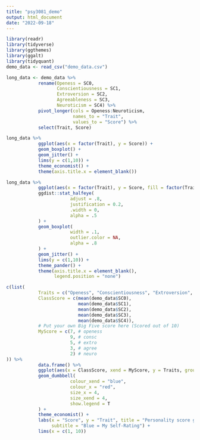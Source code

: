 ```yaml
---
title: "psy3081_demo"
output: html_document
date: "2022-09-18"
---
```


```r
library(readr)
library(tidyverse)
library(ggthemes)
library(ggalt)
library(tidyquant)
demo_data <- read_csv("demo_data.csv")

long_data <- demo_data %>%
            rename(Openess = SC0,
                   Conscientiousness = SC1,
                   Extroversion = SC2,
                   Agreeableness = SC3,
                   Neuroticism = SC4) %>%
            pivot_longer(cols = Openess:Neuroticism, 
                         names_to = "Trait",
                         values_to = "Score") %>%
            select(Trait, Score)

long_data %>%
            ggplot(aes(x = factor(Trait), y = Score)) + 
            geom_boxplot() +
            geom_jitter() +
            lims(y = c(1,10)) +
            theme_economist() + 
            theme(axis.title.x = element_blank())

long_data %>%
            ggplot(aes(x = factor(Trait), y = Score, fill = factor(Trait))) + 
            ggdist::stat_halfeye(
                        adjust = .8,
                        justification = 0.2,
                        .width = 0,
                        alpha = .5
            ) + 
            geom_boxplot(
                        width = .1,
                        outlier.color = NA,
                        alpha = .8
            ) + 
            geom_jitter() + 
            lims(y = c(1,10)) +
            theme_pander() + 
            theme(axis.title.x = element_blank(),
                  legend.position = "none")
```

```r
c(list(
            Traits = c("Openess", "Conscientiousness", "Extroversion", "Agreeable", "Neuroticism"),
            ClassScore = c(mean(demo_data$SC0),
                           mean(demo_data$SC1),
                           mean(demo_data$SC2),
                           mean(demo_data$SC3),
                           mean(demo_data$SC4)),
            # Put your own Big Five score here (Scored out of 10)
            MyScore = c(7, # openess
                        9, # consc
                        5, # extro
                        3, # agree
                        2) # neuro
)) %>% 
            data.frame() %>%
            ggplot(aes(x = ClassScore, xend = MyScore, y = Traits, group = Traits)) +
            geom_dumbbell(
                        colour_xend = "blue",
                        colour_x = "red",
                        size_x = 4,
                        size_xend = 4,
                        show.legend = T
            ) + 
            theme_economist() + 
            labs(x = "Score", y = "Trait", title = "Personality score gap", 
                 subtitle = "Blue = My Self-Rating") + 
            lims(x = c(1, 10))
            
            
```


